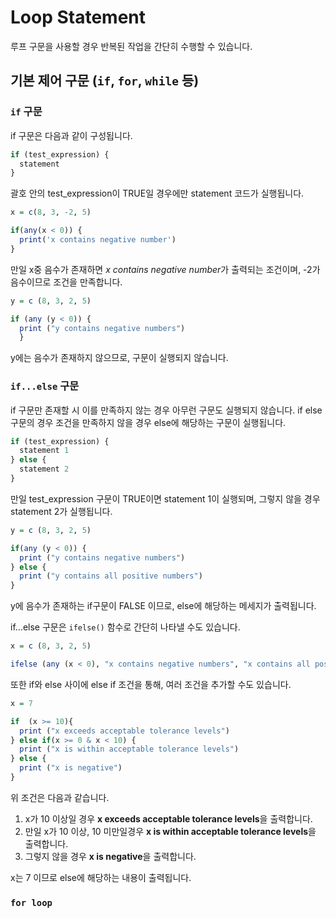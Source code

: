# Loop Statement

루프 구문을 사용할 경우 반복된 작업을 간단히 수행할 수 있습니다. 

## 기본 제어 구문 (`if`, `for`, `while` 등)

### `if` 구문

if 구문은 다음과 같이 구성됩니다.

```r
if (test_expression) {
  statement
}
```

괄호 안의 test_expression이 TRUE일 경우에만 statement 코드가 실행됩니다.

```r
x = c(8, 3, -2, 5)

if(any(x < 0)) {
  print('x contains negative number')
}
```

만일 x중 음수가 존재하면 *x contains negative number*가 출력되는 조건이며, -2가 음수이므로 조건을 만족합니다.

```r
y = c (8, 3, 2, 5)

if (any (y < 0)) {
  print ("y contains negative numbers")
  }
```

y에는 음수가 존재하지 않으므로, 구문이 실행되지 않습니다.

### `if...else` 구문

if 구문만 존재할 시 이를 만족하지 않는 경우 아무런 구문도 실행되지 않습니다. if else 구문의 경우 조건을 만족하지 않을 경우 else에 해당하는 구문이 실행됩니다.

```r
if (test_expression) {
  statement 1
} else {
  statement 2
}
```

만일 test_expression 구문이 TRUE이면 statement 1이 실행되며, 그렇지 않을 경우 statement 2가 실행됩니다.

```r
y = c (8, 3, 2, 5)

if(any (y < 0)) {
  print ("y contains negative numbers")
} else {
  print ("y contains all positive numbers")
}
```

y에 음수가  존재하는 if구문이 FALSE 이므로, else에 해당하는 메세지가 출력됩니다.

if...else 구문은 `ifelse()` 함수로 간단히 나타낼 수도 있습니다.

```r
x = c (8, 3, 2, 5)

ifelse (any (x < 0), "x contains negative numbers", "x contains all positive numbers")
```

또한 if와 else 사이에 else if 조건을 통해, 여러 조건을 추가할 수도 있습니다.

```r
x = 7

if  (x >= 10){
  print ("x exceeds acceptable tolerance levels")
} else if(x >= 0 & x < 10) {
  print ("x is within acceptable tolerance levels")
} else {
  print ("x is negative")
}
```

위 조건은 다음과 같습니다.

1. x가 10 이상일 경우 **x exceeds acceptable tolerance levels**을 출력합니다.
2. 만일 x가 10 이상, 10 미만일경우 **x is within acceptable tolerance levels**을 출력합니다.
3. 그렇지 않을 경우 **x is negative**을 출력합니다.

x는 7 이므로 else에 해당하는 내용이 출력됩니다. 

### `for loop`
